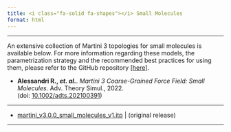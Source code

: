 ```yaml
---
title: <i class="fa-solid fa-shapes"></i> Small Molecules
format: html
---
```

<hr>

An extensive collection of Martini 3 topologies for small molecules is available below. For more information regarding these models, the parametrization strategy and the recommended best practices for using them, please refer to the GitHub repository [[here]](https://github.com/ricalessandri/Martini3-small-molecules/tree/main).

- **Alessandri R., *et. al.***. *Martini 3 Coarse-Grained Force Field: Small Molecules.* Adv. Theory Simul., 2022. <br>(doi: [10.1002/adts.202100391]( https://doi.org/10.1002/adts.202100391))

<hr>

- [martini_v3.0.0_small_molecules_v1.itp](https://cgmartini-library.s3.ca-central-1.amazonaws.com/1_Downloads/ff_parameters/martini3/martini_v3.0.0_small_molecules_v1.itp) | (original release)

<hr>
